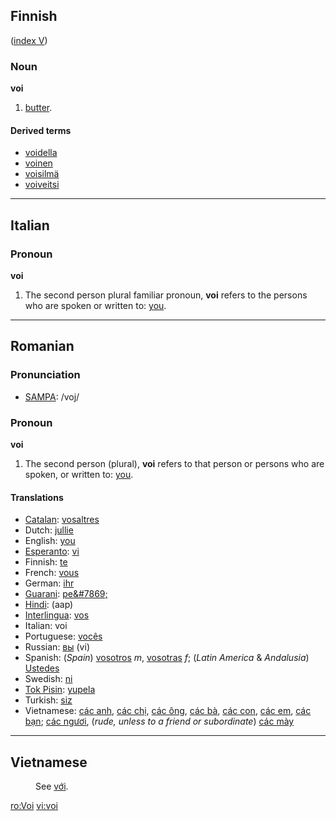 ==Finnish==
([[Wiktionary:Finnish_index_v|index V]])

===Noun===
'''voi'''

# [[butter]].

====Derived terms====
*[[voidella]]
*[[voinen]]
*[[voisilmä]]
*[[voiveitsi]]

----

==Italian==

===Pronoun===
'''voi'''

# The second person plural familiar pronoun, '''voi''' refers to the persons who are spoken or written to: [[you]].

----

==Romanian==

===Pronunciation===
*[[w:SAMPA|SAMPA]]: /voj/

===Pronoun===
'''voi'''

# The second person (plural), '''voi''' refers to that person or persons who are spoken, or written to: [[you]].

====Translations====
*[[Catalan]]: [[vosaltres]]
*Dutch: [[jullie]]
*English: [[you]]
*[[Esperanto]]: [[vi]]
*Finnish: [[te]]
*French: [[vous]]
*German: [[ihr]]
*[[Guarani]]: [[pe&#7869;]]
*[[Hindi]]: (aap)
*[[Interlingua]]: [[vos]]
*Italian: voi
*Portuguese: [[vocês]]
*Russian: [[вы]] (vi)
*Spanish: (''Spain'') [[vosotros]] ''m'', [[vosotras]] ''f''; (''Latin America'' & ''Andalusia'') [[Ustedes]]
*Swedish: [[ni]]
*[[Tok Pisin]]: [[yupela]]
*Turkish: [[siz]]
*Vietnamese: [[các anh]], [[các chị]], [[các ông]], [[các bà]], [[các con]], [[các em]], [[các bạn]]; [[các ngươi]], (''rude, unless to a friend or subordinate'') [[các mày]]

----

==Vietnamese==
:See [[với]].

[[ro:Voi]]
[[vi:voi]]